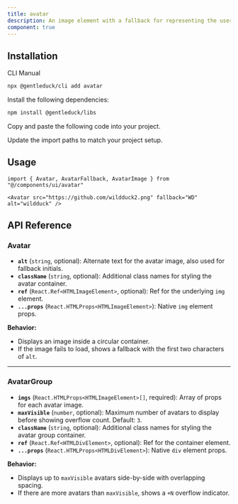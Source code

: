 ```yaml
---
title: avatar
description: An image element with a fallback for representing the user.
component: true
---
```


<ComponentPreview
  name="avatar-1"
  title="Avatar"
  description="An avatar with a fallback."
/>

## Installation

<Tabs defaultValue="cli">

<TabsList>
  <TabsTrigger value="cli">CLI</TabsTrigger>
  <TabsTrigger value="manual">Manual</TabsTrigger>
</TabsList>
<TabsContent value="cli">

```bash
npx @gentleduck/cli add avatar
```

</TabsContent>

<TabsContent value="manual">

<Steps>

<Step>Install the following dependencies:</Step>

```bash
npm install @gentleduck/libs
```

<Step>Copy and paste the following code into your project.</Step>

<ComponentSource name="avatar"  />

<Step>Update the import paths to match your project setup.</Step>

</Steps>

</TabsContent>

</Tabs>

## Usage

```tsx showLineNumbers
import { Avatar, AvatarFallback, AvatarImage } from "@/components/ui/avatar"
```

```tsx showLineNumbers
<Avatar src="https://github.com/wildduck2.png" fallback="WD" alt="wildduck" />
```

## API Reference

### **Avatar**

* **`alt`** (`string`, optional): Alternate text for the avatar image, also used for fallback initials.
* **`className`** (`string`, optional): Additional class names for styling the avatar container.
* **`ref`** (`React.Ref<HTMLImageElement>`, optional): Ref for the underlying `img` element.
* **`...props`** (`React.HTMLProps<HTMLImageElement>`): Native `img` element props.

**Behavior:**

* Displays an image inside a circular container.
* If the image fails to load, shows a fallback with the first two characters of `alt`.

---

### **AvatarGroup**

* **`imgs`** (`React.HTMLProps<HTMLImageElement>[]`, required): Array of props for each avatar image.
* **`maxVisible`** (`number`, optional): Maximum number of avatars to display before showing overflow count. Default: `3`.
* **`className`** (`string`, optional): Additional class names for styling the avatar group container.
* **`ref`** (`React.Ref<HTMLDivElement>`, optional): Ref for the container element.
* **`...props`** (`React.HTMLProps<HTMLDivElement>`): Native `div` element props.

**Behavior:**

* Displays up to `maxVisible` avatars side-by-side with overlapping spacing.
* If there are more avatars than `maxVisible`, shows a `+N` overflow indicator.

